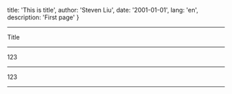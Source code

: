 
  title: 'This is title',
  author: 'Steven Liu',
  date: '2001-01-01',
  lang: 'en',
  description: 'First page'
}


<!-- content start here -->

---

Title

---

123

---

123

---

